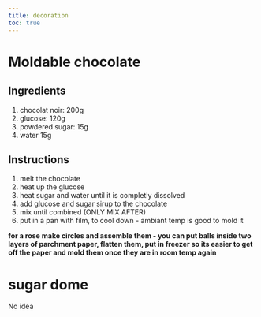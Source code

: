 ```yaml
---
title: decoration
toc: true
---
```


# Moldable chocolate

## Ingredients

1. chocolat noir: 200g
2. glucose: 120g
3. powdered sugar: 15g
4. water 15g

## Instructions

1. melt the chocolate
2. heat up the glucose
3. heat sugar and water until it is completly dissolved
4. add glucose and sugar sirup to the chocolate
5. mix until combined (ONLY MIX AFTER)
6. put in a pan with film, to cool down - ambiant temp is good to mold it

**for a rose make circles and assemble them - you can put balls inside two layers of parchment paper, flatten them, put in freezer so its easier to get off the paper and mold them once they are in room temp again**


# sugar dome

No idea